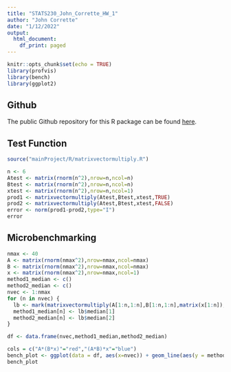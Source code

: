 ```yaml
---
title: "STATS230_John_Corrette_HW_1"
author: "John Corrette"
date: "1/12/2022"
output:
  html_document:
    df_print: paged
---
```


```r
knitr::opts_chunk$set(echo = TRUE)
library(profvis)
library(bench)
library(ggplot2)
```

## Github

The public Github repository for this R package can be found [here](https://github.com/jcorrett/stats230_R_package).

## Test Function

```r
source("mainProject/R/matrixvectormultiply.R")

n <- 6
Atest <- matrix(rnorm(n^2),nrow=n,ncol=n)
Btest <- matrix(rnorm(n^2),nrow=n,ncol=n)
xtest <- matrix(rnorm(n^2),nrow=n,ncol=1)
prod1 <- matrixvectormultiply(Atest,Btest,xtest,TRUE)
prod2 <- matrixvectormultiply(Atest,Btest,xtest,FALSE)
error <- norm(prod1-prod2,type="I")
error
```

## Microbenchmarking

```r
nmax <- 40
A <- matrix(rnorm(nmax^2),nrow=nmax,ncol=nmax)
B <- matrix(rnorm(nmax^2),nrow=nmax,ncol=nmax)
x <- matrix(rnorm(nmax^2),nrow=nmax,ncol=1)
method1_median <- c()
method2_median <- c()
nvec <- 1:nmax
for (n in nvec) {
  lb <- mark(matrixvectormultiply(A[1:n,1:n],B[1:n,1:n],matrix(x[1:n]),TRUE),matrixvectormultiply(A[1:n,1:n],B[1:n,1:n],matrix(x[1:n]),FALSE))
  method1_median[n] <- lb$median[1]
  method2_median[n] <- lb$median[2]
}

df <- data.frame(nvec,method1_median,method2_median)
```

```r
cols = c("A*(B*x)"="red","(A*B)*x"="blue")
bench_plot <- ggplot(data = df, aes(x=nvec)) + geom_line(aes(y = method1_median,color="A*(B*x)"), size=1) + geom_line(aes(y = method2_median,color="(A*B)*x"),size=1) + labs(x = "n",y = "Median Computation Time (s)",color = "Legend",title = "Multiplication Algorithm Computation Time")+ scale_color_manual(values = cols)+theme(plot.title = element_text(hjust = 0.5))
bench_plot 
```
